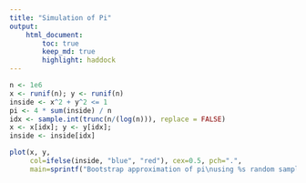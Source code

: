 ```yaml
---
title: "Simulation of Pi"
output: 
    html_document:
        toc: true
        keep_md: true
        highlight: haddock
---
```


```r
n <- 1e6
x <- runif(n); y <- runif(n)
inside <- x^2 + y^2 <= 1
pi <- 4 * sum(inside) / n
idx <- sample.int(trunc(n/(log(n))), replace = FALSE)
x <- x[idx]; y <- y[idx];
inside <- inside[idx]

plot(x, y, 
     col=ifelse(inside, "blue", "red"), cex=0.5, pch=".",  
     main=sprintf("Bootstrap approximation of pi\nusing %s random samples, pi ~ %1.5f", n, pi))
```